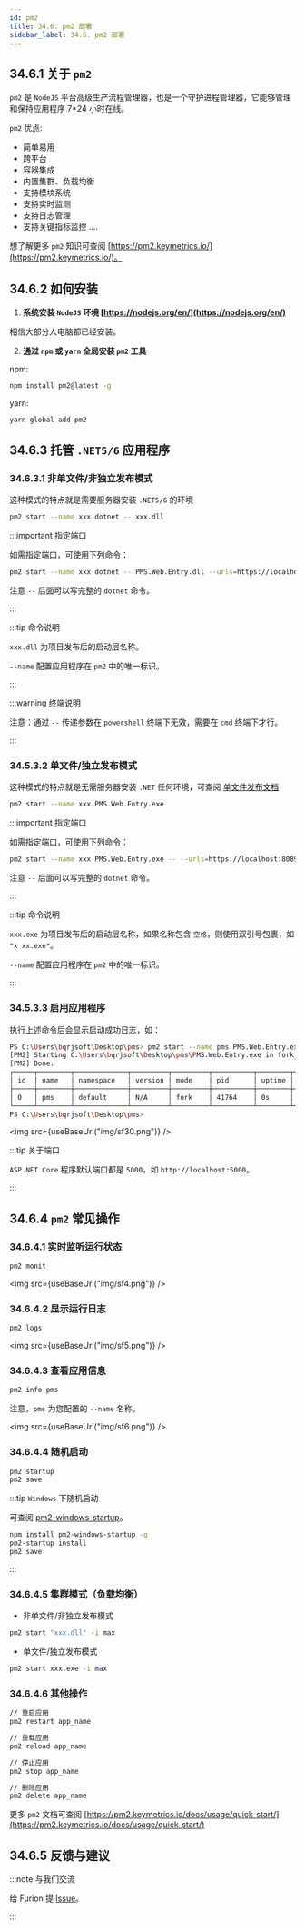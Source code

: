 ```yaml
---
id: pm2
title: 34.6. pm2 部署
sidebar_label: 34.6. pm2 部署
---
```



## 34.6.1 关于 `pm2`

`pm2` 是 `NodeJS` 平台高级生产流程管理器，也是一个守护进程管理器，它能够管理和保持应用程序 7\*24 小时在线。

`pm2` 优点:

- 简单易用
- 跨平台
- 容器集成
- 内置集群、负载均衡
- 支持模块系统
- 支持实时监测
- 支持日志管理
- 支持关键指标监控
  ....

想了解更多 `pm2` 知识可查阅 [https://pm2.keymetrics.io/](https://pm2.keymetrics.io/)。

## 34.6.2 如何安装

1. **系统安装 `NodeJS` 环境 [https://nodejs.org/en/](https://nodejs.org/en/)**

相信大部分人电脑都已经安装。

2. **通过 `npm` 或 `yarn` 全局安装 `pm2` 工具**

npm:

```bash showLineNumbers
npm install pm2@latest -g
```

yarn:

```bash showLineNumbers
yarn global add pm2
```

## 34.6.3 托管 `.NET5/6` 应用程序

### 34.6.3.1 非单文件/非独立发布模式

这种模式的特点就是需要服务器安装 `.NET5/6` 的环境

```bash showLineNumbers
pm2 start --name xxx dotnet -- xxx.dll
```

:::important 指定端口

如需指定端口，可使用下列命令：

```bash showLineNumbers
pm2 start --name xxx dotnet -- PMS.Web.Entry.dll --urls=https://localhost:8089
```

注意 `--` 后面可以写完整的 `dotnet` 命令。

:::

:::tip 命令说明

`xxx.dll` 为项目发布后的启动层名称。

`--name` 配置应用程序在 `pm2` 中的唯一标识。

:::

:::warning 终端说明

注意：通过 `--` 传递参数在 `powershell` 终端下无效，需要在 `cmd` 终端下才行。

:::

### 34.5.3.2 单文件/独立发布模式

这种模式的特点就是无需服务器安装 `.NET` 任何环境，可查阅 [单文件发布文档](./singlefile.mdx)

```bash showLineNumbers
pm2 start --name xxx PMS.Web.Entry.exe
```

:::important 指定端口

如需指定端口，可使用下列命令：

```bash showLineNumbers
pm2 start --name xxx PMS.Web.Entry.exe -- --urls=https://localhost:8089
```

注意 `--` 后面可以写完整的 `dotnet` 命令。

:::

:::tip 命令说明

`xxx.exe` 为项目发布后的启动层名称，如果名称包含 `空格`，则使用双引号包裹，如 `"x xx.exe"`。

`--name` 配置应用程序在 `pm2` 中的唯一标识。

:::

### 34.5.3.3 启用应用程序

执行上述命令后会显示启动成功日志，如：

```bash showLineNumbers
PS C:\Users\bqrjsoft\Desktop\pms> pm2 start --name pms PMS.Web.Entry.exe
[PM2] Starting C:\Users\bqrjsoft\Desktop\pms\PMS.Web.Entry.exe in fork_mode (1 instance)
[PM2] Done.
┌─────┬────────┬─────────────┬─────────┬─────────┬──────────┬────────┬──────┬───────────┬──────────┬──────────┬──────────┬──────────┐
│ id  │ name   │ namespace   │ version │ mode    │ pid      │ uptime │ ↺    │ status    │ cpu      │ mem      │ user     │ watching │
├─────┼────────┼─────────────┼─────────┼─────────┼──────────┼────────┼──────┼───────────┼──────────┼──────────┼──────────┼──────────┤
│ 0   │ pms    │ default     │ N/A     │ fork    │ 41764    │ 0s     │ 0    │ online    │ 0%       │ 85.0mb   │ bqrjsoft │ disabled │
└─────┴────────┴─────────────┴─────────┴─────────┴──────────┴────────┴──────┴───────────┴──────────┴──────────┴──────────┴──────────┘
PS C:\Users\bqrjsoft\Desktop\pms>
```

<img src={useBaseUrl("img/sf30.png")} />

:::tip 关于端口

`ASP.NET Core` 程序默认端口都是 `5000`，如 `http://localhost:5000`。

:::

## 34.6.4 `pm2` 常见操作

### 34.6.4.1 实时监听运行状态

```bash showLineNumbers
pm2 monit
```

<img src={useBaseUrl("img/sf4.png")} />

### 34.6.4.2 显示运行日志

```bash showLineNumbers
pm2 logs
```

<img src={useBaseUrl("img/sf5.png")} />

### 34.6.4.3 查看应用信息

```bash showLineNumbers
pm2 info pms
```

注意，`pms` 为您配置的 `--name` 名称。

<img src={useBaseUrl("img/sf6.png")} />

### 34.6.4.4 随机启动

```bash showLineNumbers
pm2 startup
pm2 save
```

:::tip `Windows` 下随机启动

可查阅 [pm2-windows-startup](https://www.npmjs.com/package/pm2-windows-startup)。

```bash showLineNumbers
npm install pm2-windows-startup -g
pm2-startup install
pm2 save
```

:::

### 34.6.4.5 集群模式（负载均衡）

- 非单文件/非独立发布模式

```bash showLineNumbers
pm2 start "xxx.dll" -i max
```

- 单文件/独立发布模式

```bash showLineNumbers
pm2 start xxx.exe -i max
```

### 34.6.4.6 其他操作

```bash showLineNumbers
// 重启应用
pm2 restart app_name

// 重载应用
pm2 reload app_name

// 停止应用
pm2 stop app_name

// 删除应用
pm2 delete app_name
```

更多 `pm2` 文档可查阅 [https://pm2.keymetrics.io/docs/usage/quick-start/](https://pm2.keymetrics.io/docs/usage/quick-start/)

## 34.6.5 反馈与建议

:::note 与我们交流

给 Furion 提 [Issue](https://gitee.com/dotnetchina/Furion/issues/new?issue)。

:::
